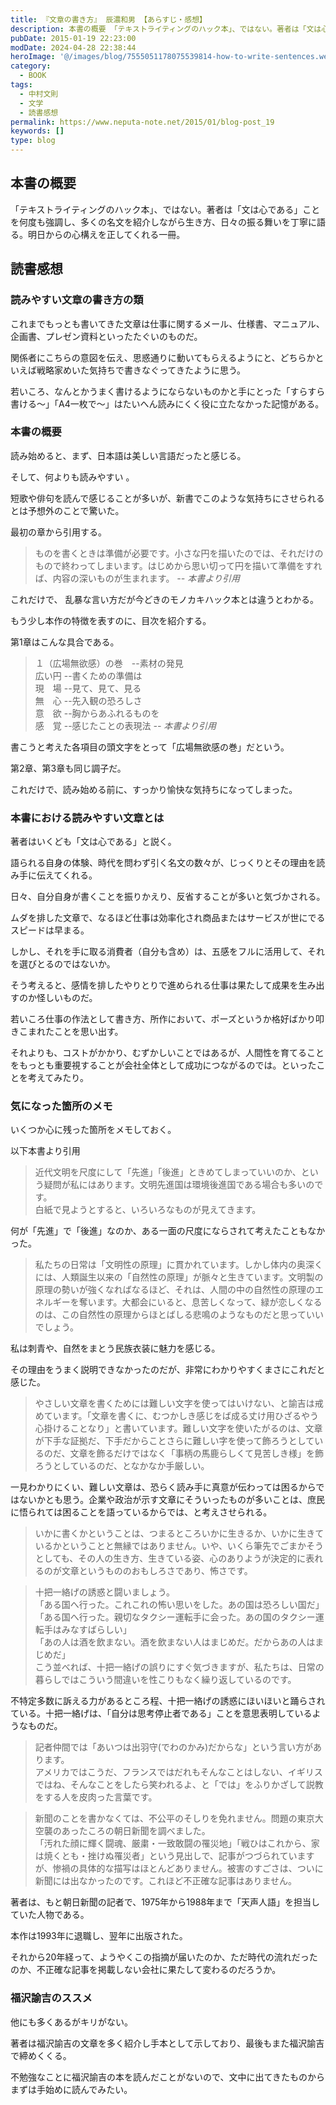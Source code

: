 ```yaml
---
title: 『文章の書き方』 辰濃和男 【あらすじ・感想】
description: 本書の概要 「テキストライティングのハック本」、ではない。著者は「文は心である」ことを何度も強調し、多くの名文を紹介しながら生き方、日々の振る舞いを丁寧に語る。明日からの心構えを正してくれる一冊。
pubDate: 2015-01-19 22:23:00
modDate: 2024-04-28 22:38:44
heroImage: '@/images/blog/7555051178075539814-how-to-write-sentences.webp'
category:
  - BOOK
tags:
  - 中村文則
  - 文学
  - 読書感想
permalink: https://www.neputa-note.net/2015/01/blog-post_19
keywords: []
type: blog
---
```


## 本書の概要

「テキストライティングのハック本」、ではない。著者は「文は心である」ことを何度も強調し、多くの名文を紹介しながら生き方、日々の振る舞いを丁寧に語る。明日からの心構えを正してくれる一冊。

## 読書感想

### 読みやすい文章の書き方の類

これまでもっとも書いてきた文章は仕事に関するメール、仕様書、マニュアル、企画書、プレゼン資料といったたぐいのものだ。

関係者にこちらの意図を伝え、思惑通りに動いてもらえるようにと、どちらかといえば戦略家めいた気持ちで書きなぐってきたように思う。

若いころ、なんとかうまく書けるようにならないものかと手にとった「すらすら書ける～」「A4一枚で～」はたいへん読みにくく役に立たなかった記憶がある。

### 本書の概要

読み始めると、まず、日本語は美しい言語だったと感じる。

そして、何よりも読みやすい 。

短歌や俳句を読んで感じることが多いが、新書でこのような気持ちにさせられるとは予想外のことで驚いた。

最初の章から引用する。

> ものを書くときは準備が必要です。小さな円を描いたのでは、それだけのもので終わってしまいます。はじめから思い切って円を描いて準備をすれば、内容の深いものが生まれます。 <cite>-- 本書より引用</cite>

これだけで、 乱暴な言い方だが今どきのモノカキハック本とは違うとわかる。

もう少し本作の特徴を表すのに、目次を紹介する。

第1章はこんな具合である。

> １（広場無欲感）の巻　--素材の発見<br />
> 広い円 --書くための準備は<br />
> 現　場 --見て、見て、見る<br />
> 無　心 --先入観の恐ろしさ<br />
> 意　欲 --胸からあふれるものを<br />
> 感　覚 --感じたことの表現法 <cite>-- 本書より引用</cite>

書こうと考えた各項目の頭文字をとって「広場無欲感の巻」だという。

第2章、第3章も同じ調子だ。

これだけで、読み始める前に、すっかり愉快な気持ちになってしまった。

### 本書における読みやすい文章とは

著者はいくども「文は心である」と説く。

語られる自身の体験、時代を問わず引く名文の数々が、じっくりとその理由を読み手に伝えてくれる。

日々、自分自身が書くことを振りかえり、反省することが多いと気づかされる。

ムダを排した文章で、なるほど仕事は効率化され商品またはサービスが世にでるスピードは早まる。

しかし、それを手に取る消費者（自分も含め）は、五感をフルに活用して、それを選びとるのではないか。

そう考えると、感情を排したやりとりで進められる仕事は果たして成果を生み出すのか怪しいものだ。

若いころ仕事の作法として書き方、所作において、ポーズというか格好ばかり叩きこまれたことを思い出す。

それよりも、コストがかかり、むずかしいことではあるが、人間性を育てることをもっとも重要視することが会社全体として成功につながるのでは。といったことを考えてみたり。

### 気になった箇所のメモ

いくつか心に残った箇所をメモしておく。

以下本書より引用

> 近代文明を尺度にして「先進」「後進」ときめてしまっていいのか、という疑問が私にはあります。文明先進国は環境後進国である場合も多いのです。<br /> 白紙で見ようとすると、いろいろなものが見えてきます。

何が「先進」で「後進」なのか、ある一面の尺度にならされて考えたこともなかった。

> 私たちの日常は「文明性の原理」に貫かれています。しかし体内の奥深くには、人類誕生以来の「自然性の原理」が脈々と生きています。文明製の原理の勢いが強くなればなるほど、それは、人間の中の自然性の原理のエネルギーを奪います。大都会にいると、息苦しくなって、緑が恋しくなるのは、この自然性の原理からほとばしる悲鳴のようなものだと思っていいでしょう。

私は刺青や、自然をまとう民族衣装に魅力を感じる。

その理由をうまく説明できなかったのだが、非常にわかりやすくまさにこれだと感じた。

> やさしい文章を書くためには難しい文字を使ってはいけない、と諭吉は戒めています。「文章を書くに、むつかしき感じをば成る丈け用ひざるやう心掛けることなり」と書いています。難しい文字を使いたがるのは、文章が下手な証拠だ、下手だからことさらに難しい字を使って飾ろうとしているのだ、文章を飾るだけではなく「事柄の馬鹿らしくて見苦しき様」を飾ろうとしているのだ、となかなか手厳しい。

一見わかりにくい、難しい文章は、恐らく読み手に真意が伝わっては困るからではないかとも思う。企業や政治が示す文章にそういったものが多いことは、庶民に悟られては困ることを語っているからでは、と考えさせられる。

> いかに書くかということは、つまるところいかに生きるか、いかに生きているかということと無縁ではありません。いや、いくら筆先でごまかそうとしても、その人の生き方、生きている姿、心のありようが決定的に表れるのが文章というもののおもしろさであり、怖さです。

> 十把一絡げの誘惑と闘いましょう。<br />
> 「ある国へ行った。これこれの怖い思いをした。あの国は恐ろしい国だ」<br />
> 「ある国へ行った。親切なタクシー運転手に会った。あの国のタクシー運転手はみなすばらしい」<br />
> 「あの人は酒を飲まない。酒を飲まない人はまじめだ。だからあの人はまじめだ」<br />
> こう並べれば、十把一絡げの誤りにすぐ気づきますが、私たちは、日常の暮らしではこういう間違いを性こりもなく繰り返しているのです。

不特定多数に訴える力があるところ程、十把一絡げの誘惑にほいほいと踊らされている。十把一絡げは、「自分は思考停止者である」ことを意思表明しているようなものだ。

> 記者仲間では「あいつは出羽守(でわのかみ)だからな」という言い方があります。<br />
> アメリカではこうだ、フランスではだれもそんなことはしない、イギリスではね、そんなことをしたら笑われるよ、と「では」をふりかざして説教をする人を皮肉った言葉です。

> 新聞のことを書かなくては、不公平のそしりを免れません。問題の東京大空襲のあったころの朝日新聞を調べました。<br />
> 「汚れた顔に輝く闘魂、厳粛・一致敢闘の罹災地」「戦ひはこれから、家は焼くとも・挫けぬ罹災者」という見出しで、記事がつづられていますが、惨禍の具体的な描写はほとんどありません。被害のすごさは、ついに新聞には出なかったのです。これほど不正確な記事はありません。

著者は、もと朝日新聞の記者で、1975年から1988年まで「天声人語」を担当していた人物である。

本作は1993年に退職し、翌年に出版された。

それから20年経って、ようやくこの指摘が届いたのか、ただ時代の流れだったのか、不正確な記事を掲載しない会社に果たして変わるのだろうか。

<div class='not-prose'>
  <div data-vc_mylinkbox_id='886767392'></div>
</div>

### 福沢諭吉のススメ

他にも多くあるがキリがない。

著者は福沢諭吉の文章を多く紹介し手本として示しており、最後もまた福沢諭吉で締めくくる。

不勉強なことに福沢諭吉の本を読んだことがないので、文中に出てきたものからまずは手始めに読んでみたい。

<div class='not-prose'>
  <div data-vc_mylinkbox_id='886767403'></div>
</div>
